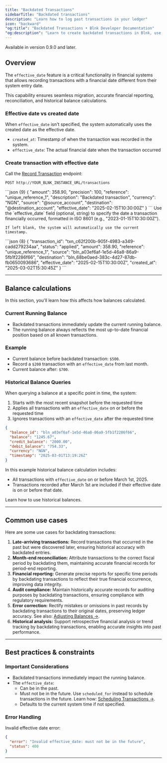 ```yaml
---
title: "Backdated Transactions"
sidebarTitle: "Backdated transactions"
description: "Learn how to log past transactions in your ledger"
icon: "backward"
"og:title": "Backdated Transactions • Blnk Developer Documentation"
"og:description": "Learn to create backdated transactions in Blnk, use effective dates, and handle historical accounting scenarios with precision"
---
```



<Info>Available in version 0.9.0 and later.</Info>

## Overview

The `effective_date` feature is a critical functionality in financial systems that allows recording transactions with a financial date different from their system entry date. 

This capability ensures seamless migration, accurate financial reporting, reconciliation, and historical balance calculations.

### Effective date vs created date

When `effective_date` isn't specified, the system automatically uses the created date as the effective date.

* `created_at`: Timestamp of when the transaction was recorded in the system.
* `effective_date`: The actual financial date when the transaction occurred

### Create transaction with effective date

Call the [Record Transaction](/reference/create-transaction) endpoint:

```
POST http://YOUR_BLNK_INSTANCE_URL/transactions
```

<Tabs>
  <Tab title="Request body">
  ```json {9}
  {
    "amount": 358.90,
    "precision": 100,
    "reference": "unique_reference_1",
    "description": "Backdated transaction",
    "currency": "NGN",
    "source": "@source_account",
    "destination": "@destination_account",
    "effective_date": "2025-02-15T10:30:00Z"
  }
  ```

  <Tip>
    Use the `effective_date` field (optional, string) to specify the date a transaction financially occurred, formatted in ISO 8601 (e.g., "2023-01-15T10:30:00Z"). 
    
    If left blank, the system will automatically use the current timestamp.
  </Tip>
  </Tab>
  <Tab title="Response example">
  ```json {8}
  {
    "transaction_id": "txn_c62f200b-905f-4983-a349-cadd279234aa",
    "status": "applied",
    "amount": 358.90,
    "reference": "unique_reference_1",
    "source": "bln_a03ef6af-1e5d-46a8-86a9-5fb1f2286f66",
    "destination": "bln_68be0aed-383c-4d27-87db-fb0650093686",
    "effective_date": "2025-02-15T10:30:00Z",
    "created_at": "2025-03-02T15:30:45Z"
  }
  ```
  </Tab>
</Tabs>

---

## Balance calculations

In this section, you'll learn how this affects how balances calculated.

### Current Running Balance

* Backdated transactions immediately update the current running balance.
* The running balance always reflects the most up-to-date financial position based on all known transactions.

### Example

* Current balance before backdated transaction: `$500`.
* Record a `$200` transaction with an `effective_date` from last month.
* Current balance after: `$700`.

### Historical Balance Queries

When querying a balance at a specific point in time, the system:

1. Starts with the most recent snapshot before the requested time
2. Applies all transactions with an `effective_date` on or before the requested time
3. Ignores transactions with an `effective_date` after the requested time

```json Response example
{
  "balance_id": "bln_a03ef6af-1e5d-46a8-86a9-5fb1f2286f66",
  "balance": "1245.67",
  "credit_balance": "2000.00",
  "debit_balance": "754.33",
  "currency": "NGN",
  "timestamp": "2025-03-01T13:19:26Z"
}
```

In this example historical balance calculation includes:

* All transactions with `effective_date` on or before March 1st, 2025.
*  Transactions recorded after March 1st are included if their effective date is on or before that date.

<Card title="Historical balances" iconType="duotone" icon="clock" href="/balances/historical-balances">
  Learn how to use historical balances.
</Card>

---

## Common use cases

Here are some use cases for backdating transactions:

1. **Late-arriving transactions:** Record transactions that occurred in the past but were discovered later, ensuring historical accuracy with backdated entries.
2. **Month-end reconciliation:** Attribute transactions to the correct fiscal period by backdating them, maintaining accurate financial records for period-end reporting.
3. **Financial reporting:** Generate precise reports for specific time periods by backdating transactions to reflect their true financial occurrence, improving data integrity.
4. **Audit compliance:** Maintain historically accurate records for auditing purposes by backdating transactions, ensuring compliance with regulatory requirements.
5. **Error correction:** Rectify mistakes or omissions in past records by backdating transactions to their original dates, preserving ledger accuracy. See also: [Adjusting Balances →](/balances/adjusting-balances).
6. **Historical analysis:** Support retrospective financial analysis or trend tracking by backdating transactions, enabling accurate insights into past performance.

---

## Best practices & constraints

### Important Considerations

* Backdated transactions immediately impact the running balance.
* The `effective_date`:
    * Can be in the past.
    * Must not be in the future. Use `scheduled_for` instead to schedule transactions in the future. Learn how: [Scheduling Transactions →](/transactions/scheduling).
    * Defaults to the current system time if not specified.

### Error Handling

Invalid effective date error:

```json
{
  "error": "Invalid effective_date: must not be in the future",
  "status": 400
}
```

---

<NeedHelp />